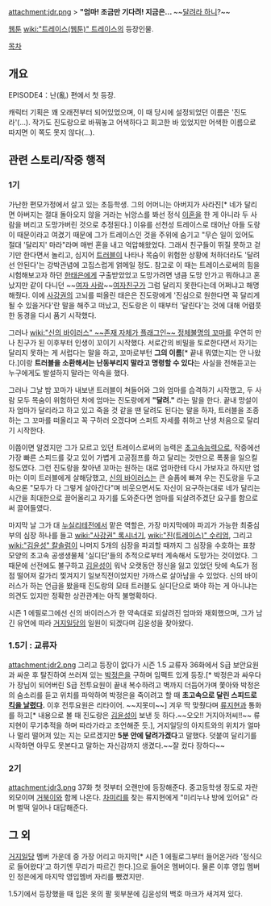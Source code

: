 attachment:jdr.png
> '''"엄마! 조금만 기다려! 지금은... {{{+1 달려도 돼!!!"}}}'''
~~[[달려라 하니]]?~~

[[웹툰]] [[wiki:"트레이스(웹툰)" 트레이스]]의 등장인물.

[[목차]]
== 개요 ==
EPISODE4：난(亂) 편에서 첫 등장.

캐릭터 기획은 꽤 오래전부터 되어있었으며, 이 때 당시에 설정되었던 이름은 '진도라'(...). 작가도 진도랑으로 바꿔놓고 어색하다고 회고한 바 있었지만 어색한 이름으로 따지면 이 쪽도 못지 않다(...).

== 관련 스토리/작중 행적 ==
=== 1기 ===
가난한 편모가정에서 살고 있는 초등학생. 그의 어머니는 아버지가 사라진[* 네가 달리면 아버지는 절대 돌아오지 않을 거라는 뉘앙스를 봐선 정식 [[이혼]]을 한 게 아니라 두 사람을 버리고 도망가버린 것으로 추정된다.] 이유를 선천성 트레이스로 태어난 아들 도랑이 때문이라고 여겼기 때문에 그가 트레이스인 것을 주위에 숨기고 "무슨 일이 있어도 절대 '달리지' 마라"라며 매번 혼을 내고 억압해왔었다. 그래서 친구들이 뛰질 못하고 걷기만 한다면서 놀리고, 심지어 [[트러블]]이 나타나 목숨이 위험한 상황에 처하더라도 '달려선 안된다'는 강박관념에 고집스럽게 얽메일 정도.
참고로 이 때는 트레이스로써의 힘을 시험해보고자 하던 [[한태은]]에게 구출받았었고 도망가려면 냉큼 도망 안가고 뭐하냐고 혼났지만 같이 다니던 ~~[[여자 사람]]~~[[여자친구]]가 그럼 달리지 못한다는데 어쩌냐고 해명해줬다. 이에 [[사강권]]의 고뇌를 떠올린 태은은 진도랑에게 '진심으로 원한다면 꼭 달리게 될 수 있을거다'란 말을 해주고 떠났고, 진도랑은 이 때부터 '달린다'는 것에 대해 어렴풋한 동경을 다시 품기 시작했다.

그러나 [[wiki:"신의 바이러스" ~~존재 자체가 플래그인~~ 정체불명의 꼬마]]를 우연히 만나 친구가 된 이후부터 인생이 꼬이기 시작했다. 서로간의 비밀을 토로한다면서 자기는 달리지 못하는 게 서럽다는 말을 하고, 꼬마로부턴 '''그의 이름'''[* 끝내 뭐였는지는 안 나왔다.]이랑 '''트러블을 소환해서는 난동부리지 말라고 명령할 수 있다'''는 사실을 전해듣고는 누구에게도 발설하지 말라는 약속을 했다.

그러나 그날 밤 꼬마가 내보낸 트러블이 쳐들어와 그와 엄마를 습격하기 시작했고, 두 사람 모두 목숨이 위험하던 차에 엄마는 진도랑에게 '''"달려."''' 라는 말을 한다. 끝내 망설이자 엄마가 달리라고 하고 있고 죽을 것 같을 땐 달려도 된다는 말을 하자, 트러블을 조종하는 그 꼬마를 떠올리고 꼭 구하러 오겠다며 스퍼트 자세를 취하고 난생 처음으로 달리기 시작한다.

이쯤이면 알겠지만 그가 모르고 있던 트레이스로써의 능력은 [[초고속능력]]으로, 작중에선 가장 빠른 스피드를 갖고 있어 가볍게 고공점프를 하고 달리는 것만으로 폭풍을 일으킬 정도였다. 그런 진도랑을 찾아낸 꼬마는 원하는 대로 엄마한테 다시 가보자고 하지만 엄마는 이미 트러블에게 살해당했고, [[신의 바이러스]]는 큰 슬픔에 빠져 우는 진도랑을 두고 속으론 "모두가 다 그렇게 살아간다"며 비웃으면서도 자신이 요구하는대로 네가 달리는 시간을 최대한으로 끌어올리고 자기를 도와준다면 엄마를 되살려주겠단 요구를 함으로써 끌어들였다.

마지막 날 그가 대 [[누실리테]]전에서 맡은 역할은, 가장 마지막에야 파괴가 가능한 최중심부의 심장 하나를 들고 [[wiki:"사강권" 록시너기]], [[wiki:"진(트레이스)" 수리엄]], 그리고 [[wiki:"김윤성" 칼솔럼]]이 나머지 5개의 심장을 파괴할 때까지 그 심장을 수호하는 표창 모양의 초고속 공생생물체 '실디단'들의 추적으로부터 계속해서 도망가는 것이었다. 그 때문에 선전에도 불구하고 [[김윤성]]이 워낙 오랫동안 정신을 잃고 있었던 탓에 속도가 점점 떨어져 갈가리 찣겨지기 일보직전이었지만 가까스로 살아남을 수 있었다.
신의 바이러스가 하는 언급을 봤을때 진도랑의 모태 트러블도 실디단으로 봐야 하는 게 아니냐는 의견도 있지만 정확한 상관관계는 아직 불명확하다.

시즌 1 에필로그에선 신의 바이러스가 한 약속대로 되살려진 엄마와 재회했으며, 그가 남긴 유언에 따라 [[거지일당]]의 일원이 되겠다며 김윤성을 찾아왔다.

=== 1.5기 : 교류자 ===
attachment:jdr2.png
그리고 등장이 없다가 시즌 1.5 교류자 36화에서 S급 보안요원과 싸운 후 탈진하여 쓰러져 있는 [[박정은(트레이스)|박정은]]을 구하며 임팩트 있게 등장.[* 박정은과 싸우다가 장님이 되어버린 S급 전투요원이 끝내 복수하려고 벽까지 더듬어가며 쫓아와 박정은의 숨소리를 듣고 위치를 파악하여 박정은을 죽이려고 할 때 '''초고속으로 달린 스피드로 [[헥토파스칼 킥|킥을 날렸다]].''' 이후 전투요원은 리타이어. ~~지못미~~] 겨우 딱 맞췄다며 [[류지현]]과 통화를 하고[* 내용으로 볼 때 진도랑은 [[김윤성]]이 보낸 듯 하다.~~오오!! 거지아저씨!!~~ 류지현이 무기추적을 하며 따라가라고 조언해준 듯.], 거지일당의 아지트와의 위치가 얼마나 멀리 떨어져 있는 지는 모르겠지만 '''5분 안에 달려가겠다'''고 말했다. 덧붙여 달리기를 시작하면 아무도 못본다고 말하는 자신감까지 생겼다.~~잘 컸다 장하다~~

=== 2기 ===
attachment:jdr3.png
37화 첫 컷부터 오랜만에 등장해준다. 중고등학생 정도로 자란 외모이며 [[K4|거북이]]와 함께 나온다. [[차미리]]를 찾는 류지현에게 "미리누나 방에 있어요" 라며 벌떡 일어나 대답해준다.

== 그 외 ==
[[거지일당]] 멤버 가운데 중 가장 어리고 마지막[* 시즌 1 에필로그부터 들어온거라 '정식으로 들어왔다'고 하기엔 무리가 따르긴 한다.]으로 들어온 멤버이다. 물론 이후 영입 멤버인 정은에게 마지막 영입멤버 자리를 뺐겼지만.

1.5기에서 등장했을 때 입은 옷의 팔 윗부분에 김윤성의 백호 마크가 새겨져 있다.
